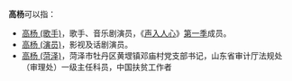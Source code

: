 '''高杨'''可以指：
*[[高杨_(歌手)|高杨 (歌手)]]，歌手、音乐剧演员，《[[声入人心|声入人心]]》[[声入人心_(第一季)|第一季]]成员。
*[[高杨_(演员)|高杨 (演员)]]，影视及话剧演员。
*[[高杨_(菏泽)|高杨 (菏泽)]]，菏泽市牡丹区黄堽镇邓庙村党支部书记，山东省审计厅法规处（审理处）一级主任科员，中国扶贫工作者

{{disambig|Cat=二字高姓人名消歧义|yang}}